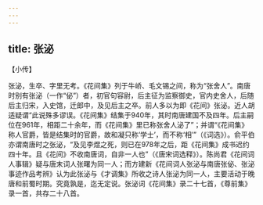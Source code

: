 ```yaml
---
---
---
```

title: 张泌
---







【小传】


张泌，生卒、字里无考。《花间集》列于牛峤、毛文锡之间，称为“张舍人”。南唐时别有张泌（一作“佖”）者，初官句容尉，后主征为监察御史，官内史舍人，后随后主归宋，入史馆，迁郎中，及见后主之卒。前人多以为即《花间》张泌。近人胡适疑谓“此说殊多谬误。《花间集》结集于940年，其时南唐建国不及四年。后主嗣位在961年，相距二十余年，而《花间集》里已称张舍人泌了”；并谓“《花间集》称人官爵，皆是结集时的官爵，故和凝只称‘学士’，而不称‘相’”（《词选》）。俞平伯亦谓南唐时之张泌，“及见李煜之死，则已在978年之后，距《花间集》成书迟约四十年。且《花间》不收南唐词，自非一人也”（《唐宋词选释》）。陈尚君《花间词人事辑》疑与唐末词人张曙为同一人；而方建新《花间词人张泌与南唐张佖、张泌事迹作品考辨》认为此张泌与《才调集》所收之诗人张泌为同一人，主要活动于晚唐和前蜀时期。究竟孰是，迄无定说。张泌词《花间集》录二十七首，《尊前集》录一首，共存二十八首。